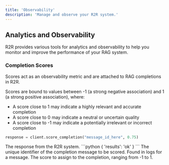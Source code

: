 ```yaml
---
title: 'Observability'
description: 'Manage and observe your R2R system.'
---
```


## Analytics and Observability
R2R provides various tools for analytics and observability to help you monitor and improve the performance of your RAG system.

### Completion Scores
Scores act as an observability metric and are attached to RAG completions in R2R.

Scores are bound to values between -1 (a strong negative association) and 1 (a strong positive association), where:
- A score close to 1 may indicate a highly relevant and accurate completion
- A score close to 0 may indicate a neutral or uncertain quality
- A score close to -1 may indicate a potentially irrelevant or incorrect completion

```python
response = client.score_completion("message_id_here", 0.75)
```


<AccordionGroup>
  <Accordion title="Response">
    <ResponseField name="response" type="dict">
      The response from the R2R system.
      ```python
      { 'results': 'ok' }
      ```
    </ResponseField>
  </Accordion>
</AccordionGroup>


<ParamField path="message_id" type="uuid.UUID" default="None" required>
The unique identifier of the completion message to be scored. Found in logs for a message.
</ParamField>
<ParamField path="score" type="float" default="None" required>
The score to assign to the completion, ranging from -1 to 1.
</ParamField>
